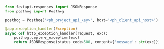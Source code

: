 ```python
from fastapi.responses import JSONResponse
from posthog import Posthog

posthog = Posthog('<ph_project_api_key>', host='<ph_client_api_host>')

@app.exception_handler(Exception)
async def http_exception_handler(request, exc):
    posthog.capture_exception(exc)
    return JSONResponse(status_code=500, content={'message': str(exc)})
```
